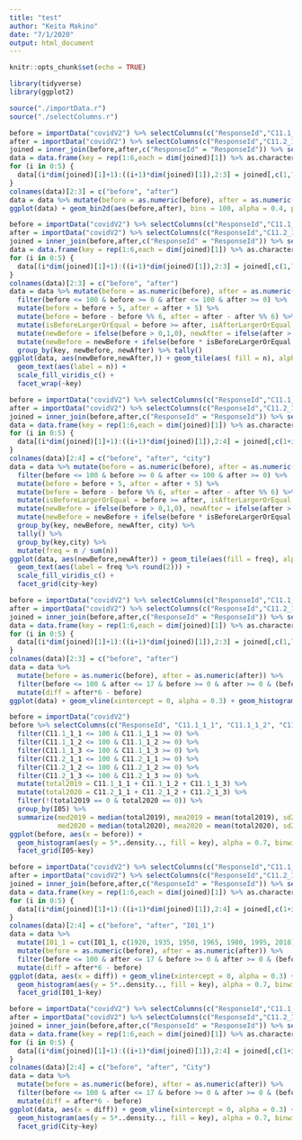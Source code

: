 ---
title: "test"
author: "Keita Makino"
date: "7/1/2020"
output: html_document
---

```{r setup, include=FALSE}
knitr::opts_chunk$set(echo = TRUE)

library(tidyverse)
library(ggplot2)

source("./importData.r")
source("./selectColumns.r")
```

```{r fig.width=12, fig.height=8}
before = importData("covidV2") %>% selectColumns(c("ResponseId","C11.1_1_1","C11.1_1_2","C11.1_1_3","C11.1_2_1","C11.1_2_2","C11.1_2_3")) %>% na.exclude()
after = importData("covidV2") %>% selectColumns(c("ResponseId","C11.2_1_1","C11.2_1_2","C11.2_1_3","C11.2_2_1","C11.2_2_2","C11.2_2_3")) %>% na.exclude()
joined = inner_join(before,after,c("ResponseId" = "ResponseId")) %>% select(-ResponseId)
data = data.frame(key = rep(1:6,each = dim(joined)[1]) %>% as.character)
for (i in 0:5) {
  data[(i*dim(joined)[1]+1):((i+1)*dim(joined)[1]),2:3] = joined[,c(1,7)+i]
}
colnames(data)[2:3] = c("before", "after")
data = data %>% mutate(before = as.numeric(before), after = as.numeric(after*6)) %>% filter(before <= 100 & before >= 0 & after <= 100 & after >= 0)
ggplot(data) + geom_bin2d(aes(before,after), bins = 100, alpha = 0.4, position=position_dodge(width = 0.25)) + facet_wrap(~key)
```

```{r fig.width=12, fig.height=8}
before = importData("covidV2") %>% selectColumns(c("ResponseId","C11.1_1_1","C11.1_1_2","C11.1_1_3","C11.1_2_1","C11.1_2_2","C11.1_2_3")) %>% na.exclude()
after = importData("covidV2") %>% selectColumns(c("ResponseId","C11.2_1_1","C11.2_1_2","C11.2_1_3","C11.2_2_1","C11.2_2_2","C11.2_2_3")) %>% na.exclude()
joined = inner_join(before,after,c("ResponseId" = "ResponseId")) %>% select(-ResponseId)
data = data.frame(key = rep(1:6,each = dim(joined)[1]) %>% as.character)
for (i in 0:5) {
  data[(i*dim(joined)[1]+1):((i+1)*dim(joined)[1]),2:3] = joined[,c(1,7)+i]
}
colnames(data)[2:3] = c("before", "after")
data = data %>% mutate(before = as.numeric(before), after = as.numeric(after*6)) %>% 
  filter(before <= 100 & before >= 0 & after <= 100 & after >= 0) %>%
  mutate(before = before + 5, after = after + 5) %>%
  mutate(before = before - before %% 6, after = after - after %% 6) %>%
  mutate(isBeforeLargerOrEqual = before >= after, isAfterLargerOrEqual = before <= after) %>%
  mutate(newBefore = ifelse(before > 0,1,0), newAfter = ifelse(after > 0,1,0)) %>%
  mutate(newBefore = newBefore + ifelse(before * isBeforeLargerOrEqual > 0,1,0), newAfter = newAfter + ifelse(after * isAfterLargerOrEqual > 0,1,0)) %>%
  group_by(key, newBefore, newAfter) %>% tally()
ggplot(data, aes(newBefore,newAfter,)) + geom_tile(aes( fill = n), alpha = 0.4) +
  geom_text(aes(label = n)) +
  scale_fill_viridis_c() +
  facet_wrap(~key)
```

```{r fig.width=12, fig.height=16}
before = importData("covidV2") %>% selectColumns(c("ResponseId","C11.1_1_1","C11.1_1_2","C11.1_1_3","C11.1_2_1","C11.1_2_2","C11.1_2_3", "City")) %>% na.exclude()
after = importData("covidV2") %>% selectColumns(c("ResponseId","C11.2_1_1","C11.2_1_2","C11.2_1_3","C11.2_2_1","C11.2_2_2","C11.2_2_3", "City")) %>% na.exclude()
joined = inner_join(before,after,c("ResponseId" = "ResponseId")) %>% select(-ResponseId)
data = data.frame(key = rep(1:6,each = dim(joined)[1]) %>% as.character)
for (i in 0:5) {
  data[(i*dim(joined)[1]+1):((i+1)*dim(joined)[1]),2:4] = joined[,c(1+i,8+i,7)]
}
colnames(data)[2:4] = c("before", "after", "city")
data = data %>% mutate(before = as.numeric(before), after = as.numeric(after*6)) %>% 
  filter(before <= 100 & before >= 0 & after <= 100 & after >= 0) %>%
  mutate(before = before + 5, after = after + 5) %>%
  mutate(before = before - before %% 6, after = after - after %% 6) %>%
  mutate(isBeforeLargerOrEqual = before >= after, isAfterLargerOrEqual = before <= after) %>%
  mutate(newBefore = ifelse(before > 0,1,0), newAfter = ifelse(after > 0,1,0)) %>%
  mutate(newBefore = newBefore + ifelse(before * isBeforeLargerOrEqual > 0,1,0), newAfter = newAfter + ifelse(after * isAfterLargerOrEqual > 0,1,0)) %>%
  group_by(key, newBefore, newAfter, city) %>%
  tally() %>%
  group_by(key,city) %>%
  mutate(freq = n / sum(n))
ggplot(data, aes(newBefore,newAfter)) + geom_tile(aes(fill = freq), alpha = 0.4) +
  geom_text(aes(label = freq %>% round(2))) +
  scale_fill_viridis_c() +
  facet_grid(city~key)
```

```{r fig.width=16, fig.height=12}
before = importData("covidV2") %>% selectColumns(c("ResponseId","C11.1_1_1","C11.1_1_2","C11.1_1_3","C11.1_2_1","C11.1_2_2","C11.1_2_3")) %>% na.exclude()
after = importData("covidV2") %>% selectColumns(c("ResponseId","C11.2_1_1","C11.2_1_2","C11.2_1_3","C11.2_2_1","C11.2_2_2","C11.2_2_3")) %>% na.exclude()
joined = inner_join(before,after,c("ResponseId" = "ResponseId")) %>% select(-ResponseId)
data = data.frame(key = rep(1:6,each = dim(joined)[1]) %>% as.character)
for (i in 0:5) {
  data[(i*dim(joined)[1]+1):((i+1)*dim(joined)[1]),2:3] = joined[,c(1,7)+i]
}
colnames(data)[2:3] = c("before", "after")
data = data %>%
  mutate(before = as.numeric(before), after = as.numeric(after)) %>%
  filter(before <= 100 & after <= 17 & before >= 0 & after >= 0 & (before > 0 | after > 0)) %>%
  mutate(diff = after*6 - before)
ggplot(data) + geom_vline(xintercept = 0, alpha = 0.3) + geom_histogram(aes(diff, fill = key), alpha = 0.7, binwidth = 1) + facet_wrap(~key)
```

```{r fig.width=16, fig.height=9}
before = importData("covidV2")
before %>% selectColumns(c("ResponseId", "C11.1_1_1", "C11.1_1_2", "C11.1_1_3", "C11.2_1_1", "C11.2_1_2", "C11.2_1_3", "I05")) %>% na.exclude() %>%
  filter(C11.1_1_1 <= 100 & C11.1_1_1 >= 0) %>%
  filter(C11.1_1_2 <= 100 & C11.1_1_2 >= 0) %>%
  filter(C11.1_1_3 <= 100 & C11.1_1_3 >= 0) %>%
  filter(C11.2_1_1 <= 100 & C11.2_1_1 >= 0) %>%
  filter(C11.2_1_2 <= 100 & C11.2_1_2 >= 0) %>%
  filter(C11.2_1_3 <= 100 & C11.2_1_3 >= 0) %>%
  mutate(total2019 = C11.1_1_1 + C11.1_1_2 + C11.1_1_3) %>%
  mutate(total2020 = C11.2_1_1 + C11.2_1_2 + C11.2_1_3) %>%
  filter(!(total2019 == 0 & total2020 == 0)) %>%
  group_by(I05) %>%
  summarize(med2019 = median(total2019), mea2019 = mean(total2019), sd2019 = sd(total2019), freq2019 = which(total2019 == 0) %>% length / length(total2019),
            med2020 = median(total2020), mea2020 = mean(total2020), sd2020 = sd(total2020), freq2020 = which(total2020 == 0) %>% length / length(total2020))
ggplot(before, aes(x = before)) +
  geom_histogram(aes(y = 5*..density.., fill = key), alpha = 0.7, binwidth = 5) +
  facet_grid(I05~key)
```

```{r fig.width=16, fig.height=9}
before = importData("covidV2") %>% selectColumns(c("ResponseId","C11.1_1_1","C11.1_1_2","C11.1_1_3","C11.1_2_1","C11.1_2_2","C11.1_2_3", "I01_1")) %>% na.exclude()
after = importData("covidV2") %>% selectColumns(c("ResponseId","C11.2_1_1","C11.2_1_2","C11.2_1_3","C11.2_2_1","C11.2_2_2","C11.2_2_3", "I01_1")) %>% na.exclude()
joined = inner_join(before,after,c("ResponseId" = "ResponseId")) %>% select(-ResponseId)
data = data.frame(key = rep(1:6,each = dim(joined)[1]) %>% as.character)
for (i in 0:5) {
  data[(i*dim(joined)[1]+1):((i+1)*dim(joined)[1]),2:4] = joined[,c(1+i,8+i,7)]
}
colnames(data)[2:4] = c("before", "after", "I01_1")
data = data %>%
  mutate(I01_1 = cut(I01_1, c(1920, 1935, 1950, 1965, 1980, 1995, 2010), labels = c("(1920-1935]", "(1935-1950]","(1950-1965]","(1965-1980]","(1980-1995]","(1995-2010]"))) %>%
  mutate(before = as.numeric(before), after = as.numeric(after)) %>%
  filter(before <= 100 & after <= 17 & before >= 0 & after >= 0 & (before > 0 | after > 0)) %>%
  mutate(diff = after*6 - before)
ggplot(data, aes(x = diff)) + geom_vline(xintercept = 0, alpha = 0.3) +
  geom_histogram(aes(y = 5*..density.., fill = key), alpha = 0.7, binwidth = 5) +
  facet_grid(I01_1~key)
```


```{r fig.width=16, fig.height=24}
before = importData("covidV2") %>% selectColumns(c("ResponseId","C11.1_1_1","C11.1_1_2","C11.1_1_3","C11.1_2_1","C11.1_2_2","C11.1_2_3", "City")) %>% na.exclude()
after = importData("covidV2") %>% selectColumns(c("ResponseId","C11.2_1_1","C11.2_1_2","C11.2_1_3","C11.2_2_1","C11.2_2_2","C11.2_2_3", "City")) %>% na.exclude()
joined = inner_join(before,after,c("ResponseId" = "ResponseId")) %>% select(-ResponseId)
data = data.frame(key = rep(1:6,each = dim(joined)[1]) %>% as.character)
for (i in 0:5) {
  data[(i*dim(joined)[1]+1):((i+1)*dim(joined)[1]),2:4] = joined[,c(1+i,8+i,7)]
}
colnames(data)[2:4] = c("before", "after", "City")
data = data %>%
  mutate(before = as.numeric(before), after = as.numeric(after)) %>%
  filter(before <= 100 & after <= 17 & before >= 0 & after >= 0 & (before > 0 | after > 0)) %>%
  mutate(diff = after*6 - before)
ggplot(data, aes(x = diff)) + geom_vline(xintercept = 0, alpha = 0.3) +
  geom_histogram(aes(y = 5*..density.., fill = key), alpha = 0.7, binwidth = 5) +
  facet_grid(City~key)
```
